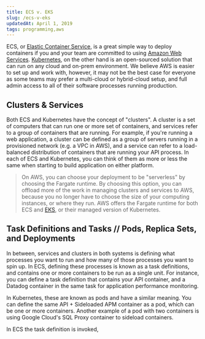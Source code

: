 ```yaml
---
title: ECS v. EKS
slug: /ecs-v-eks
updatedAt: April 1, 2019
tags: programming,aws
---
```


ECS, or [Elastic Container Service](https://aws.amazon.com/ecs/), is a great
simple way to deploy containers if you and your team are committed to using
[Amazon Web Services](https://www.aws.amazon.com).
[Kubernetes](https://www.kubernetes.io), on the other hand is an open-sourced
solution that can run on any cloud and on-prem environment. We believe AWS is
easier to set up and work with, however, it may not be the best case for
everyone as some teams may prefer a multi-cloud or hybrid-cloud setup, and
full admin access to all of their software processes running production.

## Clusters & Services

Both ECS and Kubernetes have the concept of "clusters". A cluster is a set of
computers that can run one or more set of containers, and services refer to a
group of containers that are running. For example, if you're running a web
application, a cluster can be defined as a group of servers running in a
provisioned network (e.g. a VPC in AWS), and a service can refer to a
load-balanced distribution of containers that are running your API process.
In each of ECS and Kubernetes, you can think of them as more or less the same
when starting to build application on either platform.

> On AWS, you can choose your deployment to be "serverless" by choosing the
> Fargate runtime. By choosing this option, you can offload more of the work
> in managing clusters and services to AWS, because you no longer have to
> choose the size of your computing instances, or where they run. AWS offers
> the Fargate runtime for both ECS and [EKS](https://aws.amazon.com/eks), or
> their managed version of Kubernetes.

## Task Definitions and Tasks // Pods, Replica Sets, and Deployments

In between, services and clusters in both systems is defining what processes
you want to run and how many of those processes you want to spin up. In ECS,
defining these processes is known as a task definitions, and contains one or
more containers to be run as a single unit. For instance, you can define a
task definition that contains your API container, and a Datadog container in
the same task for application performance monitoring.

In Kubernetes, these are known as pods and have a similar meaning. You can
define the same API + Sideloaded APM container as a pod, which can be one or
more containers. Another example of a pod with two containers is using Google
Cloud's SQL Proxy container to sideload containers.

In ECS the task definition is invoked,

